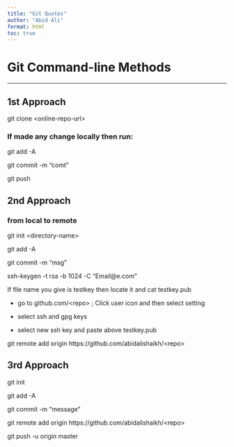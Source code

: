 ```yaml
---
title: "Git Quotes"
author: "Abid Ali"
format: html
toc: true
---
```


# Git Command-line Methods

------------------------------------------------------------------------

::: panel-tabset
## 1st Approach

git clone \<online-repo-url\>

### If made any change locally then run:

git add -A

git commit -m "comt"

git push

## 2nd Approach

### from local to remote

git init \<directory-name\>

git add -A

git commit -m "msg"

ssh-keygen -t rsa -b 1024 -C "Email\@e.com"

If file name you give is testkey then locate it and cat testkey.pub

-   go to github.com/\<repo\> ; Click user icon and then select setting

-   select ssh and gpg keys

-   select new ssh key and paste above testkey.pub

git remote add origin https://github.com/abidalishaikh/\<repo\>

## 3rd Approach

git init

git add -A

git commit -m "message"

git remote add origin https://github.com/abidalishaikh/\<repo\>

git push -u origin master
:::
